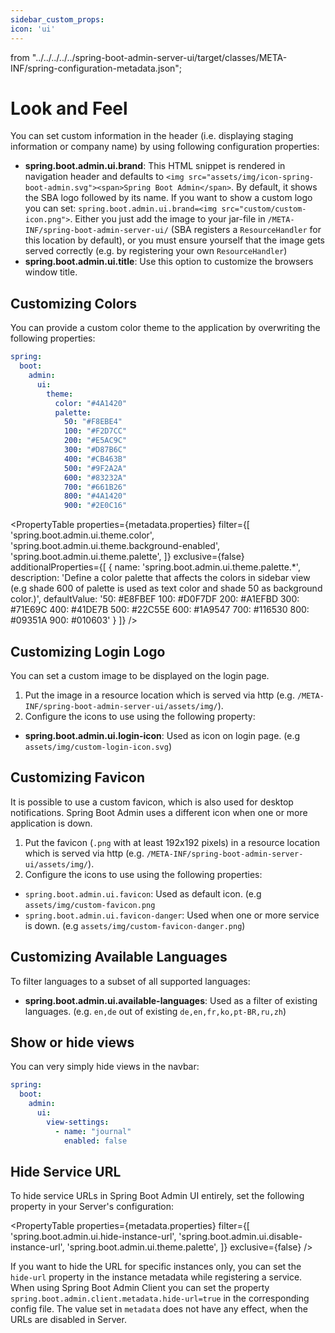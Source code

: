 ```yaml
---
sidebar_custom_props:
icon: 'ui'
---
```


  from "../../../../../spring-boot-admin-server-ui/target/classes/META-INF/spring-configuration-metadata.json";

# Look and Feel

You can set custom information in the header (i.e. displaying staging information or company name) by using following
configuration properties:

* **spring.boot.admin.ui.brand**: This HTML snippet is rendered in navigation header and defaults to
`<img src="assets/img/icon-spring-boot-admin.svg"><span>Spring Boot Admin</span>`. By default, it shows the SBA logo
followed by its name. If you want to show a custom logo you can set:
`spring.boot.admin.ui.brand=<img src="custom/custom-icon.png">`. Either you just add the image to your jar-file in
`/META-INF/spring-boot-admin-server-ui/` (SBA registers a `ResourceHandler` for this location by default), or you must
ensure yourself that the image gets served correctly (e.g. by registering your own `ResourceHandler`)
* **spring.boot.admin.ui.title**: Use this option to customize the browsers window title.

## Customizing Colors

You can provide a custom color theme to the application by overwriting the following properties:

```yaml title="application.yml"
spring:
  boot:
    admin:
      ui:
        theme:
          color: "#4A1420"
          palette:
            50: "#F8EBE4"
            100: "#F2D7CC"
            200: "#E5AC9C"
            300: "#D87B6C"
            400: "#CB463B"
            500: "#9F2A2A"
            600: "#83232A"
            700: "#661B26"
            800: "#4A1420"
            900: "#2E0C16"
```

<PropertyTable
  properties={metadata.properties}
  filter={[
    'spring.boot.admin.ui.theme.color',
    'spring.boot.admin.ui.theme.background-enabled',
    'spring.boot.admin.ui.theme.palette',
  ]}
  exclusive={false}
  additionalProperties={[
    {
      name: 'spring.boot.admin.ui.theme.palette.*',
      description: 'Define a color palette that affects the colors in sidebar view (e.g shade 600 of palette is used as text color and shade 50 as background color.)',
      defaultValue: '50: #E8FBEF 100: #D0F7DF 200: #A1EFBD 300: #71E69C 400: #41DE7B 500: #22C55E 600: #1A9547 700: #116530 800: #09351A 900: #010603'
    }
  ]}
/>

## Customizing Login Logo

You can set a custom image to be displayed on the login page.

1. Put the image in a resource location which is served via http (e.g.
`/META-INF/spring-boot-admin-server-ui/assets/img/`).
2. Configure the icons to use using the following property:
 * **spring.boot.admin.ui.login-icon**: Used as icon on login page. (e.g `assets/img/custom-login-icon.svg`)

## Customizing Favicon

It is possible to use a custom favicon, which is also used for desktop notifications. Spring Boot Admin uses a different
icon when one or more application is down.

1. Put the favicon (`.png` with at least 192x192 pixels) in a resource location which is served via http (e.g.
`/META-INF/spring-boot-admin-server-ui/assets/img/`).
2. Configure the icons to use using the following properties:
 * `spring.boot.admin.ui.favicon`: Used as default icon. (e.g `assets/img/custom-favicon.png`
 * `spring.boot.admin.ui.favicon-danger`: Used when one or more service is down. (e.g
`assets/img/custom-favicon-danger.png`)

## Customizing Available Languages

To filter languages to a subset of all supported languages:

* **spring.boot.admin.ui.available-languages**: Used as a filter of existing languages. (e.g. `en,de` out of existing
`de,en,fr,ko,pt-BR,ru,zh`)

## Show or hide views

You can very simply hide views in the navbar:

```yaml title="application.yml"
spring:
  boot:
    admin:
      ui:
        view-settings:
          - name: "journal"
            enabled: false
```

## Hide Service URL

To hide service URLs in Spring Boot Admin UI entirely, set the following property in your Server's configuration:

<PropertyTable
  properties={metadata.properties}
  filter={[
    'spring.boot.admin.ui.hide-instance-url',
    'spring.boot.admin.ui.disable-instance-url',
    'spring.boot.admin.ui.theme.palette',
  ]}
  exclusive={false}
/>

If you want to hide the URL for specific instances only, you can set the `hide-url` property in the instance metadata
while registering a service.
When using Spring Boot Admin Client you can set the property `spring.boot.admin.client.metadata.hide-url=true` in the
corresponding config file. The value set in `metadata` does not have any effect, when the URLs are disabled in Server.
